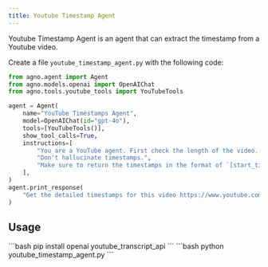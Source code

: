 ```yaml
---
title: Youtube Timestamp Agent
---
```


Youtube Timestamp Agent is an agent that can extract the timestamp from a Youtube video.

Create a file `youtube_timestamp_agent.py` with the following code:

```python youtube_timestamp_agent.py
from agno.agent import Agent
from agno.models.openai import OpenAIChat
from agno.tools.youtube_tools import YouTubeTools

agent = Agent(
    name="YouTube Timestamps Agent",
    model=OpenAIChat(id="gpt-4o"),
    tools=[YouTubeTools()],
    show_tool_calls=True,
    instructions=[
        "You are a YouTube agent. First check the length of the video. Then get the detailed timestamps for a YouTube video corresponding to correct timestamps.",
        "Don't hallucinate timestamps.",
        "Make sure to return the timestamps in the format of `[start_time, end_time, summary]`.",
    ],
)
agent.print_response(
    "Get the detailed timestamps for this video https://www.youtube.com/watch?v=M5tx7VI-LFA", markdown=True
)
```

## Usage

<Steps>
  <Snippet file="create-venv-step.mdx" />

  <Step title="Install libraries">
    ```bash
    pip install openai youtube_transcript_api
    ```
  </Step>

  <Step title="Run the agent">
    ```bash
    python youtube_timestamp_agent.py
    ```
  </Step>
</Steps>